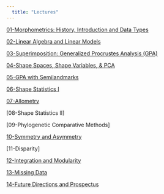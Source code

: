 ```yaml
---
  title: "Lectures"
---
```


[01-Morphometrics: History, Introduction and Data Types](https://geomorphR.github.io/GMcourse/Lectures/01-IntroHistory.html)

[02-Linear Algebra and Linear Models](https://geomorphR.github.io/GMcourse/Lectures/02-LinearAlgebra.html)

[03-Superimposition: Generalized Procrustes Analysis (GPA)](https://geomorphR.github.io/GMcourse/Lectures/03-Superimposition.html)

[04-Shape Spaces, Shape Variables, & PCA](https://geomorphR.github.io/GMcourse/Lectures/04-ShapeVariablesSpaces.html)

[05-GPA with Semilandmarks](https://geomorphR.github.io/GMcourse/Lectures/05-Semilandmarks.html)

[06-Shape Statistics I](https://geomorphR.github.io/GMcourse/Lectures/06-ShapeStatistics1.html)

[07-Allometry](https://geomorphR.github.io/GMcourse/Lectures/07-Allometry.html)

[08-Shape Statistics II]

[09-Phylogenetic Comparative Methods]

[10-Symmetry and Asymmetry](https://geomorphR.github.io/GMcourse/Lectures/10-Asymmetry.html)

[11-Disparity]

[12-Integration and Modularity](https://geomorphR.github.io/GMcourse/Lectures/12-IntegrationModularity.html)

[13-Missing Data](https://geomorphR.github.io/GMcourse/Lectures/13-MissingData.html)

[14-Future Directions and Prospectus](https://geomorphR.github.io/GMcourse/Lectures/14-Prospectus.html)
